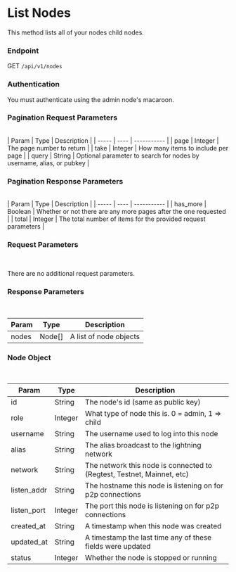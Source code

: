 # List Nodes

This method lists all of your nodes child nodes.

### Endpoint

GET `/api/v1/nodes`

### Authentication

You must authenticate using the admin node's macaroon.

### Pagination Request Parameters
<br/>
| Param | Type | Description |
| ----- | ---- | ----------- |
| page  | Integer | The page number to return |
| take  | Integer | How many items to include per page |
| query | String  | Optional parameter to search for nodes by username, alias, or pubkey |

### Pagination Response Parameters
<br/>
| Param | Type | Description |
| ----- | ---- | ----------- |
| has_more | Boolean | Whether or not there are any more pages after the one requested |
| total | Integer | The total number of items for the provided request parameters |

### Request Parameters

<br/>

There are no additional request parameters.

### Response Parameters

<br />

| Param | Type | Description |
| ----- | ---- | ----------- |
| nodes | Node[] | A list of node objects |


### Node Object
<br />

| Param | Type | Description |
| ----- | ---- | ----------- |
| id | String | The node's id (same as public key) |
| role | Integer | What type of node this is. 0 = admin, 1 => child |
| username | String | The username used to log into this node |
| alias | String | The alias broadcast to the lightning network |
| network | String | The network this node is connected to (Regtest, Testnet, Mainnet, etc) |
| listen_addr | String | The hostname this node is listening on for p2p connections |
| listen_port | Integer | The port this node is listening on for p2p connections |
| created_at | String | A timestamp when this node was created |
| updated_at | String | A timestamp the last time any of these fields were updated |
| status | Integer | Whether the node is stopped or running |
